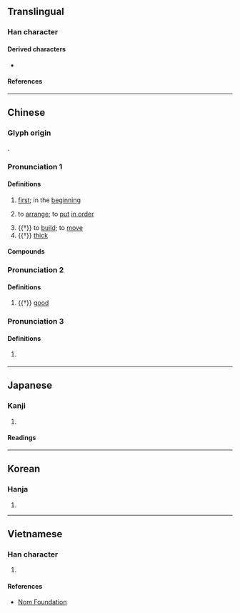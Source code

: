 {{character info}}
==Translingual==

===Han character===
{{Han char|rn=9|rad=人|as=08|sn=10|four=27240|canj=OYFE|ids=⿰亻叔}}

====Derived characters====
* {{l|mul|[[𦵦]]}}

====References====
{{Han ref|kx=0106.170|dkj=00732|dj=0226.110|hdz=10175.010|uh=4FF6}}

----

==Chinese==
{{zh-forms}}

===Glyph origin===
{{Han etym}}
{{Han compound|人|叔|ls=psc|c1=s|c2=p}}.

===Pronunciation 1===
{{zh-pron
|m=chù
|c=cuk1
|mc=y
|oc=y
|ma=
|cat=adv,v,n
}}

====Definitions====
{{zh-hanzi}}

# {{lb|zh|literary}} [[first]]; in the [[beginning]]
# {{lb|zh|literary}} to [[arrange]]; to [[put]] [[in order]]
# {{†}} to [[build]]; to [[move]]
# {{†}} [[thick]]

====Compounds====
{{zh-der|保俶塔|俶裝|俶擾|俶爾}}

===Pronunciation 2===
{{zh-pron
|m=shū
|c=suk6
|cat=adj
}}

====Definitions====
{{zh-hanzi}}

# {{†}} [[good]]

===Pronunciation 3===
{{zh-pron
|m=tì
|c=tik1
|cat=
}}

====Definitions====
{{zh-hanzi}}

# {{zh-only|俶儻|dot=,}} {{zh-alt-form|倜儻|nocap=y}}

----

==Japanese==

===Kanji===
{{ja-kanji|grade=|rs=人08}}

# {{rfdef|ja|sort=人08}}

====Readings====
{{ja-readings
|goon=しゅく, ちゃく
|kanon=しゅく, てき
|kun=よい, はじめ
|nanori=あつし, とし, はじめ, ひで
}}

----

==Korean==

===Hanja===
{{ko-hanja|hangeul=[[숙]], [[척]]|rv=suk, cheok|mr=suk, ch'ŏk}}

# {{rfdef|ko|sort=人08}}

----

==Vietnamese==

===Han character===
{{vi-readings|reading=[[thích]], [[thục]]|rs=人08}}

# {{rfdef|vi|sort=人08}}

====References====
* [http://nomfoundation.org/common/nom_details.php?codepoint=4ff6 Nom Foundation]